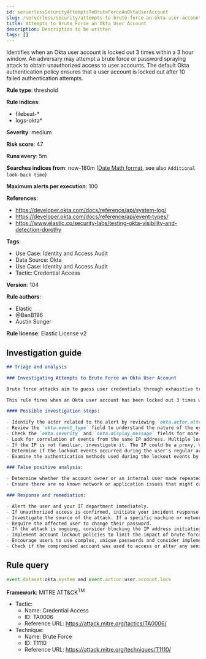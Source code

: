 ```yaml
---
id: serverlessSecurityAttemptsToBruteForceAnOktaUserAccount
slug: /serverless/security/attempts-to-brute-force-an-okta-user-account
title: Attempts to Brute Force an Okta User Account
description: Description to be written
tags: []
---
```


<div id="attempts-to-brute-force-an-okta-user-account"></div>

Identifies when an Okta user account is locked out 3 times within a 3 hour window. An adversary may attempt a brute force or password spraying attack to obtain unauthorized access to user accounts. The default Okta authentication policy ensures that a user account is locked out after 10 failed authentication attempts.

**Rule type**: threshold

**Rule indices**: 

* filebeat-*
* logs-okta*

**Severity**: medium

**Risk score**: 47

**Runs every**: 5m

**Searches indices from**: now-180m ([Date Math format](((ref))/common-options.html#date-math), see also <DocLink id="serverlessSecurityRulesUiCreate" section="set-the-rules-schedule">`Additional look-back time`</DocLink>)

**Maximum alerts per execution**: 100

**References**: 

* https://developer.okta.com/docs/reference/api/system-log/
* https://developer.okta.com/docs/reference/api/event-types/
* https://www.elastic.co/security-labs/testing-okta-visibility-and-detection-dorothy

**Tags**: 

* Use Case: Identity and Access Audit
* Data Source: Okta
* Use Case: Identity and Access Audit
* Tactic: Credential Access

**Version**: 104

**Rule authors**: 

* Elastic
* @BenB196
* Austin Songer

**Rule license**: Elastic License v2

## Investigation guide

```markdown
## Triage and analysis

### Investigating Attempts to Brute Force an Okta User Account

Brute force attacks aim to guess user credentials through exhaustive trial-and-error attempts. In this context, Okta accounts are targeted.

This rule fires when an Okta user account has been locked out 3 times within a 3-hour window. This could indicate an attempted brute force or password spraying attack to gain unauthorized access to the user account. Okta's default authentication policy locks a user account after 10 failed authentication attempts.

#### Possible investigation steps:

- Identify the actor related to the alert by reviewing `okta.actor.alternate_id` field in the alert. This should give the username of the account being targeted.
- Review the `okta.event_type` field to understand the nature of the events that led to the account lockout.
- Check the `okta.severity` and `okta.display_message` fields for more context around the lockout events.
- Look for correlation of events from the same IP address. Multiple lockouts from the same IP address might indicate a single source for the attack.
- If the IP is not familiar, investigate it. The IP could be a proxy, VPN, Tor node, cloud datacenter, or a legitimate IP turned malicious.
- Determine if the lockout events occurred during the user's regular activity hours. Unusual timing may indicate malicious activity.
- Examine the authentication methods used during the lockout events by checking the `okta.authentication_context.credential_type` field.

### False positive analysis:

- Determine whether the account owner or an internal user made repeated mistakes in entering their credentials, leading to the account lockout.
- Ensure there are no known network or application issues that might cause these events.

### Response and remediation:

- Alert the user and your IT department immediately.
- If unauthorized access is confirmed, initiate your incident response process.
- Investigate the source of the attack. If a specific machine or network is compromised, additional steps may need to be taken to address the issue.
- Require the affected user to change their password.
- If the attack is ongoing, consider blocking the IP address initiating the brute force attack.
- Implement account lockout policies to limit the impact of brute force attacks.
- Encourage users to use complex, unique passwords and consider implementing multi-factor authentication.
- Check if the compromised account was used to access or alter any sensitive data or systems.
```

## Rule query

```js
event.dataset:okta.system and event.action:user.account.lock

```

**Framework**: MITRE ATT&CK<sup>TM</sup>

* Tactic:
    * Name: Credential Access
    * ID: TA0006
    * Reference URL: https://attack.mitre.org/tactics/TA0006/
* Technique:
    * Name: Brute Force
    * ID: T1110
    * Reference URL: https://attack.mitre.org/techniques/T1110/

